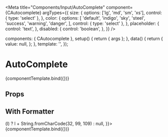 
<Meta
  title="Components/Input/AutoComplete"
  component={CAutocomplete}
  argTypes={{
    size: {
      options: ['lg', 'md', 'sm', 'xs'],
      control: { type: 'select' },
    },
    color: {
      options: [
        'default',
        'indigo',
        'sky',
        'steel',
        'success',
        'warning',
        'danger',
      ],
      control: { type: 'select' },
    },
    placeholder: {
      control: 'text',
    },
    disabled: {
      control: 'boolean',
    },
  }}
/>

<!--- Component template -->

  components: { CAutocomplete },
  setup() {
    return { args };
  },
  data() {
    return {
      value: null,
    };
  },
  template: '<CAutocomplete v-bind="args" v-model="value"></CAutocomplete>',
});

# AutoComplete

<Canvas withSource='open'>
  <Story name="Overview" height="300px"
        args={{
          options: [ 'Pugh', 'Barney', 'McGrew', 'Cuthbert', 'Diddle', 'Gruff' ],
          onChange: null,
        }}>
    {componentTemplate.bind({})}
  </Story>
</Canvas>

## Props

<ArgsTable story="Overview" />

## With Formatter

<Canvas withSource='open'>
  <Story name="Formatter" height="300px"
        args={{
          options: [ '10', '20', '30', '40', '50', '60', '70', '32' , '33' , '36', '45', '55' ],
          onChange: null,
          formatter: (l) => (l) ? l + String.fromCharCode(32, 99, 109) : null,
        }}>
    {componentTemplate.bind({})}
  </Story>
</Canvas>
